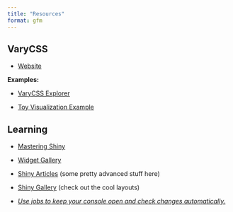 ```yaml
---
title: "Resources"
format: gfm
---
```


## VaryCSS

-   [Website](http://varycss.org/)

**Examples:**

-   [VaryCSS Explorer](https://vary-css.shinyapps.io/literature-app/)

-   [Toy Visualization Example](https://acastroaraujo.shinyapps.io/mdg-relevant/)

## Learning

-   [Mastering Shiny](https://mastering-shiny.org/)

-   [Widget Gallery](https://shiny.rstudio.com/gallery/widget-gallery.html)

-   [Shiny Articles](https://shiny.rstudio.com/articles/) (some pretty advanced stuff here)

-   [Shiny Gallery](https://shiny.rstudio.com/gallery/) (check out the cool layouts)

-   [*Use jobs to keep your console open and check changes automatically.*](https://github.com/sol-eng/background-jobs/tree/main/shiny-job)

